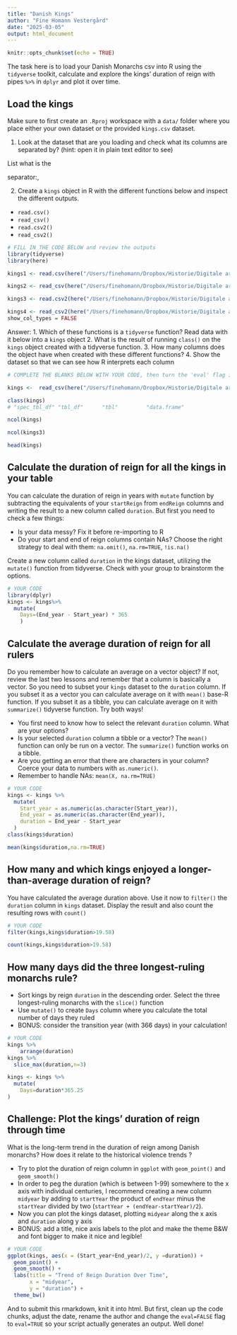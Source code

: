 ```yaml
---
title: "Danish Kings"
author: "Fine Homann Vestergård"
date: "2025-03-05"
output: html_document
---
```


```r
knitr::opts_chunk$set(echo = TRUE)
```


The task here is to load your Danish Monarchs csv into R using the `tidyverse` toolkit, calculate and explore the kings' duration of reign with pipes `%>%` in `dplyr` and plot it over time.

## Load the kings

Make sure to first create an  `.Rproj` workspace with a `data/` folder where you place either your own dataset or the provided `kings.csv` dataset. 

1. Look at the dataset that are you loading and check what its columns are separated by? (hint: open it in plain text editor to see)

List what is the

separator:,  

2. Create a `kings` object in R with the different functions below and inspect the different outputs.
-  `read.csv()`
-  `read_csv()`
-  `read.csv2()` 
-  `read_csv2()`
```r
# FILL IN THE CODE BELOW and review the outputs
library(tidyverse)
library(here)

kings1 <- read.csv(here("/Users/finehomann/Dropbox/Historie/Digitale arkiver og metoder/Danishmonarchs/data/kings.csv"),na="NULL") 

kings2 <- read_csv(here("/Users/finehomann/Dropbox/Historie/Digitale arkiver og metoder/Danishmonarchs/data/kings.csv"),na="NULL") 

kings3 <- read.csv2(here("/Users/finehomann/Dropbox/Historie/Digitale arkiver og metoder/Danishmonarchs/data/kings.csv"),na="NULL") 

kings4 <- read_csv2(here("/Users/finehomann/Dropbox/Historie/Digitale arkiver og metoder/Danishmonarchs/data/kings.csv"),na="NULL") 
show_col_types = FALSE
```
Answer: 
1. Which of these functions is a `tidyverse` function? Read data with it below into a `kings` object
2. What is the result of running `class()` on the `kings` object created with a tidyverse function.
3. How many columns does the object have when created with these different functions?
4. Show the dataset so that we can see how R interprets each column

```r
# COMPLETE THE BLANKS BELOW WITH YOUR CODE, then turn the 'eval' flag in this chunk to TRUE.

kings <-  read_csv(here("/Users/finehomann/Dropbox/Historie/Digitale arkiver og metoder/Danishmonarchs/data/kings.csv"),na="NULL") 

class(kings)
# "spec_tbl_df" "tbl_df"      "tbl"         "data.frame" 

ncol(kings)

ncol(kings3)

head(kings)

```


## Calculate the duration of reign for all the kings in your table
You can calculate the duration of reign in years with `mutate` function by subtracting the equivalents of your `startReign` from `endReign` columns and writing the result to a new column called `duration`. But first you need to check a few things:

* Is your data messy? Fix it before re-importing to R
* Do your start and end of reign columns contain NAs? Choose the right strategy to deal with them: `na.omit()`, `na.rm=TRUE`, `!is.na()`


Create a new column called  `duration` in the kings dataset, utilizing the `mutate()` function from tidyverse. Check with your group to brainstorm the options.

```r
# YOUR CODE
library(dplyr)
kings <- kings%>%
  mutate(
    Days=(End_year - Start_year) * 365
    )
```

## Calculate the average duration of reign for all rulers
Do you remember how to calculate an average on a vector object? If not, review the last two lessons and remember that a column is basically a vector. So you need to subset your `kings` dataset to the `duration` column. If you subset it as a vector you can calculate average on it with `mean()` base-R function. If you subset it as a tibble, you can calculate average on it with `summarize()` tidyverse function. Try both ways!

* You first need to know how to select the relevant `duration` column. What are your options?
* Is your selected `duration` column a tibble or a vector? The `mean()` function can only be run on a vector. The `summarize()` function works on a tibble.
* Are you getting an error that there are characters in your column? Coerce your data to numbers with `as.numeric()`.
* Remember to handle NAs: `mean(X, na.rm=TRUE)`


```r
# YOUR CODE
kings <- kings %>%
  mutate(
    Start_year = as.numeric(as.character(Start_year)),
    End_year = as.numeric(as.character(End_year)),
    duration = End_year - Start_year
  )
class(kings$duration)

mean(kings$duration,na.rm=TRUE)
```

## How many and which kings enjoyed a longer-than-average duration of reign?

You have calculated the average duration above. Use it now to `filter()` the `duration` column in  `kings` dataset. Display the result and also  count the resulting rows with `count()`

```r
# YOUR CODE
filter(kings,kings$duration>19.58)

count(kings,kings$duration>19.58)

```


## How many days did the three longest-ruling monarchs rule? 

* Sort kings by reign `duration` in the descending order. Select the three longest-ruling monarchs with the `slice()` function
* Use `mutate()` to create `Days` column where you calculate the total number of days they ruled
* BONUS: consider the transition year (with 366 days) in your calculation!

```r
# YOUR CODE
kings %>%
    arrange(duration)
kings %>%
  slice_max(duration,n=3)

kings <- kings %>%
  mutate(
    Days=duration*365.25
)
```


## Challenge: Plot the kings' duration of reign through time

What is the long-term trend in the duration of reign among Danish monarchs? How does it relate to the historical violence trends ? 

* Try to plot the duration of reign column in `ggplot` with `geom_point()` and  `geom_smooth()`
* In order to peg the duration (which is between 1-99) somewhere to the x axis with individual centuries, I recommend creating a new column `midyear` by adding to `startYear` the product of `endYear` minus the `startYear` divided by two (`startYear + (endYear-startYear)/2`).
* Now you can plot the kings dataset, plotting `midyear` along the x axis and `duration` along y axis
* BONUS: add a title, nice axis labels to the plot and make the theme B&W and font bigger to make it nice and legible!

```r
# YOUR CODE
ggplot(kings, aes(x = (Start_year+End_year)/2, y =duration)) +
  geom_point() +
  geom_smooth() +
  labs(title = "Trend of Reign Duration Over Time",
       x = "midyear",
       y = "duration") +
  theme_bw()
```

And to submit this rmarkdown, knit it into html. But first, clean up the code chunks, adjust the date, rename the author and change the `eval=FALSE` flag to `eval=TRUE` so your script actually generates an output.
Well done!


